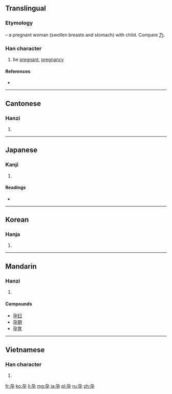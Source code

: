 ==Translingual==

===Etymology===
{{Han compound|乃|子|t1=pregnant woman|t2=child|ls=ic}} – a pregnant woman (swollen breasts and stomach) with child. Compare [[乃]].

===Han character===
{{Han char|rn=39|rad=子|as=02|sn=5|four=1740<sub>7</sub>|canj=弓尸弓木 (NSND)|ids=⿱[[乃]][[子]]}}

# be [[pregnant]], [[pregnancy]]

====References====
* {{Han ref|kx=0277.140|dkj=06938|dj=0545.040|hdz=21009.050|uh=5B55|ud=23381|bh=A5A5|bd=42405}}

----

==Cantonese==

===Hanzi===
{{yue-hanzi|jyut=|y=yan6}}

# {{defn|lang=yue|sort=子02}}

----

==Japanese==

===Kanji===
{{ja-kanji|grade=|rs=子02}}

# {{defn|lang=ja|sort=子02}}

====Readings====
* {{ja-readings|on=[[よう]] (yō)|kun=[[はらむ]] (haramu)}}

----

==Korean==

===Hanja===
{{ko-hanja|hangeul=잉|rv=ing|mr=ing}}

# {{defn|lang=ko|sort=子02}}

----

==Mandarin==

===Hanzi===
{{cmn-hanzi|pin=[[yùn]] ([[yun4]])|wg=yün<sup>4</sup>}}

# {{defn|lang=cmn|sort=子02}}

====Compounds====
* [[孕妇]]
* [[孕期]]
* [[孕育]]

----

==Vietnamese==

===Han character===
{{vi-hantu|[[dựng]], [[dằng]], [[dửng]], [[rặng]]|rs=子02}}

# {{defn|lang=vi|sort=子02}}

[[fr:孕]]
[[ko:孕]]
[[li:孕]]
[[mg:孕]]
[[ja:孕]]
[[pl:孕]]
[[ru:孕]]
[[zh:孕]]
